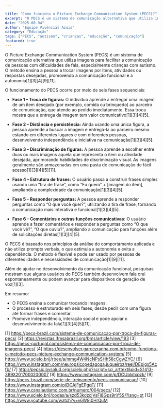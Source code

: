 ```yaml
---

title: "Como funciona o Picture Exchange Communication System (PECS)?"
excerpt: "O PECS é um sistema de comunicação alternativa que utiliza imagens para facilitar a comunicação de pessoas com dificuldades de fala, especialmente crianças com autismo."
date: "2025-08-04"
author: "Equipe Vivências Azuis"
category: "Educação"
tags: ["PECS", "autismo", "crianças", "educação", "comunicação"]
featured: true
---
```


O Picture Exchange Communication System (PECS) é um sistema de comunicação alternativa que utiliza imagens para facilitar a comunicação de pessoas com dificuldades de fala, especialmente crianças com autismo. O método ensina a pessoa a trocar imagens por itens, atividades ou respostas desejadas, promovendo a comunicação funcional e a autonomia[1][3][4][9][11].

O funcionamento do PECS ocorre por meio de seis fases sequenciais:

- **Fase 1 – Troca de figuras:** O indivíduo aprende a entregar uma imagem de um item desejado (por exemplo, comida ou brinquedo) ao parceiro de comunicação, que atende ao pedido imediatamente. Essa troca mostra que a entrega da imagem tem valor comunicativo[1][3][4][5].

- **Fase 2 – Distância e persistência:** Ainda usando uma única figura, a pessoa aprende a buscar a imagem e entregá-la ao parceiro mesmo estando em diferentes lugares e com diferentes pessoas, desenvolvendo independência e iniciativa na comunicação[1][3][4][5].

- **Fase 3 – Discriminação de figuras:** A pessoa aprende a escolher entre duas ou mais imagens aquela que representa o item ou atividade desejada, aprimorando habilidades de discriminação visual. As imagens geralmente são armazenadas em uma pasta de comunicação de fácil acesso[1][3][4][5][11].

- **Fase 4 – Estrutura de frases:** O usuário passa a construir frases simples usando uma “tira de frase”, como “Eu quero” + [imagem do item], ampliando a complexidade da comunicação[1][3][4][5].

- **Fase 5 – Responder perguntas:** A pessoa aprende a responder perguntas como “O que você quer?”, utilizando a tira de frase, tornando a comunicação mais interativa e funcional[1][3][4][5].

- **Fase 6 – Comentários e outras funções comunicativas:** O usuário aprende a fazer comentários e responder a perguntas como “O que você vê?”, “O que ouviu?”, ampliando a comunicação para funções além de solicitações diretas[1][3][4][5].

O PECS é baseado nos princípios da análise do comportamento aplicada e não utiliza prompts verbais, o que estimula a autonomia e evita a dependência. O método é flexível e pode ser usado por pessoas de diferentes idades e necessidades de comunicação[1][9][11]. 

Além de ajudar no desenvolvimento da comunicação funcional, pesquisas mostram que alguns usuários do PECS também desenvolvem fala oral espontaneamente ou podem avançar para dispositivos de geração de voz[1][3].

Em resumo:
- O PECS ensina a comunicar trocando imagens.
- O processo é estruturado em seis fases, desde pedir com uma figura até formar frases e comentar.
- Promove independência, interação social e pode apoiar o desenvolvimento da fala[1][3][4][5][11].

[1] https://pecs-brazil.com/sistema-de-comunicacao-por-troca-de-figuras-pecs/
[2] https://revistas.ifmsabrazil.org/bms/article/view/193
[3] https://pecs-portugal.com/sistema-de-comunicacao-por-troca-de-imagens-pecs/
[4] https://desenvolver.garcezranha.com.br/como-funciona-o-metodo-pecs-picture-exchange-communication-system/
[5] https://www.scielo.br/j/rbee/a/mmg4W4NcNPsSHh58cCgwZYC/
[6] https://www.instagram.com/neuropsicopedagoga.juqueiroz/reel/DEpjgx5Acfb/
[7] http://pepsic.bvsalud.org/scielo.php?script=sci_arttext&pid=S1413-389X2017000200007
[8] https://www.instagram.com/p/DCUblxtxpzk/
[9] https://pecs-brazil.com/serie-de-treinamento/pecs-comunicacao/
[10] https://www.instagram.com/p/DCAjFgEPgqT/
[11] https://www.canalautismo.com.br/numero/004/pecs/
[12] https://www.scielo.br/j/codas/a/szd53kdzcjVsFj8Gps9nY5S/?lang=pt
[13] https://www.youtube.com/watch?v=v6W9i0HrQuM